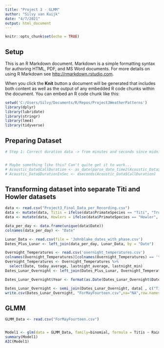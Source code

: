 ```yaml
---
title: "Project 3 - GLMM"
author: "Silvy van Kuijk"
date: "4/7/2021"
output: html_document
---
```


```r
knitr::opts_chunk$set(echo = TRUE)
```

## Setup

This is an R Markdown document. Markdown is a simple formatting syntax for authoring HTML, PDF, and MS Word documents. For more details on using R Markdown see <http://rmarkdown.rstudio.com>.

When you click the **Knit** button a document will be generated that includes both content as well as the output of any embedded R code chunks within the document. You can embed an R code chunk like this:

```r
setwd('C:/Users/Silvy/Documents/R/Repos/Project3WeatherPatterns')
library(dplyr)
library(lubridate)
library(stringr)
library(lme4)
library(tidyverse)

```

## Preparing Dataset

```r
# Step 1: Correct duration data -> from minutes and seconds since midnight to seconds.


# Maybe something like this? Can't quite get it to work...
# Acoustic_Data$CallDuration <- as_date(parse_date_time2(Acoustic_Data$CallDuration, orders = "hms", tz = "America/Bogota"))
# Acoustic_Data$DurationInSec <- dseconds(Acoustic_Data$CallDuration)


```

## Transforming dataset into separate Titi and Howler datasets

```r
data <- read.csv("Project3_Final_Data_per_Recording.csv")
data <- mutate(data, Titis = ifelse(data$PrimateSpecies == "Titi", "True", "False"))
data <- mutate(data, Howlers = ifelse(data$PrimateSpecies == "Howler", "True", "False"))

data_per_day <- data.frame(unique(data$Date))
colnames(data_per_day) <- "Date"

Lunar_Data <- read.csv(file = 'Johnblake_dates_with_phase.csv')
Dates_Plus_Lunar <- left_join(data_per_day, Lunar_Data, by = "Date")

Overnight_Temperatures <- read.csv('overnight_temperatures.csv')
colnames(Overnight_Temperatures)[colnames(Overnight_Temperatures) == 'today'] <- 'Date'
Overnight_Temperatures <- Overnight_Temperatures %>% 
  select(Date, today_average, lastnight_average, lastnight_min) 
Dates_Lunar_Overnight <- left_join(Dates_Plus_Lunar, Overnight_Temperatures, by = "Date")

Dates_Lunar_Overnight$Year <- format(as.Date(Dates_Lunar_Overnight$Date, format="%m/%d/%Y"),"%Y")

Dates_Lunar_Overnight <- semi_join(Dates_Lunar_Overnight, data[ , c("Titis")], by = "Date", copy = TRUE)
write.csv(Dates_Lunar_Overnight, "ForMayFourteen.csv",na="NA",row.names=TRUE)

```

## GLMM

```r
GLMM_Data <- read.csv("ForMayFourteen.csv")


Model1 <- glm(data = GLMM_Data, family=binomial, formula = Titis ~ Rain + today_average + lastnight_average + lastnight_min)
summary(Model1)
AIC(Model1)
```
